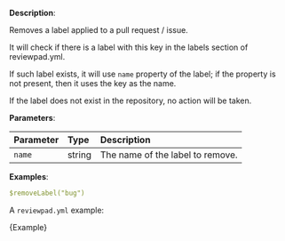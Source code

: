 
**Description**:

Removes a label applied to a pull request / issue.

It will check if there is a label with this key in the labels section of reviewpad.yml.

If such label exists, it will use `name` property of the label; if the property is not present, then it uses the key as the name.

If the label does not exist in the repository, no action will be taken.

**Parameters**:

| Parameter  | Type    | Description                       |
| :--------- | :------ | :-------------------------------- |
| `name`     | string  | The name of the label to remove.  |

**Examples**:

```yml
$removeLabel("bug")
```

A `reviewpad.yml` example:

<CodeBlock language="yml">{Example}</CodeBlock>
